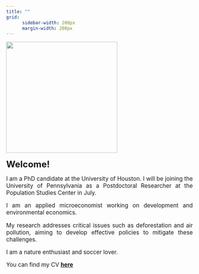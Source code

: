 ```yaml
---
title: ""
grid:
      sidebar-width: 200px
      margin-width: 200px
---
```


:::: {layout="[ 40, 60 ]"}

::: {#first-column}

![](images/profile_square_big.jpg){width=300 fig-align="left" style="border-radius: %;"}

:::

::: {#second-column}

<div style="text-align: justify; font-weight: 400; font-size: 11.5pt;">
<!-- 
### Welcome! -->

[**Welcome!**]{style="font-weight: 800; font-size: 18pt;"}

I am a PhD candidate at the University of Houston. I will be joining the University of Pennsylvania as a Postdoctoral Researcher at the Population Studies Center in July.

I am an applied microeconomist working on development and environmental economics. 

My research addresses critical issues such as deforestation and air pollution, aiming to develop effective policies to mitigate these challenges. 

I am a nature enthusiast and soccer lover.

You can find my CV [**here**](documents/cv_angelo_santos.pdf)

</div>

:::

::::  
